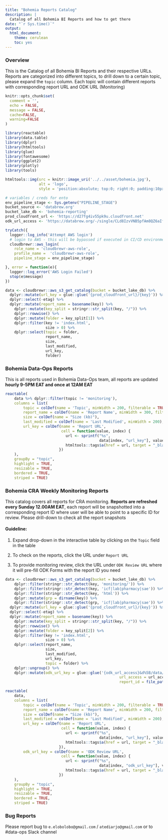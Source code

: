 ```yaml
---
title: "Bohemia Reports Catalog"
description: |
  Catalog of all Bohemia BI Reports and how to get there
date: "`r Sys.time()`"
output:
  html_document:
    theme: cerulean
    toc: yes
---
```


### Overview
This is the Catalog of all Bohemia BI Reports and their respective URLs. Reports are categorized into different topics, to drill down to a certain topic, please expand the `topic` column. Each topic will contain different reports with corresponding report URL and ODK URL (Monitoring)

```r
knitr::opts_chunk$set(
  comment = '', 
  echo = FALSE,
  message = FALSE,
  cache=FALSE,
  warning=FALSE
)
```

```r
library(reactable)
library(data.table)
library(dplyr)
library(htmltools)
library(glue)
library(fontawesome)
library(ggplot2)
library(plotly)
library(tools)
```

```r
htmltools::img(src = knitr::image_uri('../../asset/bohemia.jpg'), 
               alt = 'logo', 
               style = 'position:absolute; top:0; right:0; padding:10px; width:200px; height:100px')
```

```r
# variables / creds for ento
env_pipeline_stage <- Sys.getenv("PIPELINE_STAGE")
bucket_source <- 'databrew.org'
bucket_lake_db <- 'bohemia-reporting'
prod_cloudfront_url <- 'https://d27fg4iv55pk9u.cloudfront.net'
odk_url_access <- 'https://databrew.org/-/single/CLd8IzvVNB5pfAm8QZ6aIftTt5r2IO9?st=D9fnhK7iSUaYIhf5$sTRmQS8xmAjnZr2ouvz!45FgU4OjrXLiC4sSyidRjaXjwry'
```


```r
tryCatch({
  logger::log_info('Attempt AWS login')
  # login to AWS - this will be bypassed if executed in CI/CD environment
  cloudbrewr::aws_login(
    role_name = 'cloudbrewr-aws-role',
    profile_name =  'cloudbrewr-aws-role',
    pipeline_stage = env_pipeline_stage)

}, error = function(e){
  logger::log_error('AWS Login Failed')
  stop(e$message)
})
```
```r
data <- cloudbrewr::aws_s3_get_catalog(bucket = bucket_lake_db) %>%
  dplyr::mutate(url_key = glue::glue('{prod_cloudfront_url}/{key}')) %>%
  dplyr::select(-etag) %>%
  dplyr::mutate(report_name = basename(key)) %>%
    dplyr::mutate(key_split = stringr::str_split(key, "/")) %>% 
    dplyr::rowwise() %>% 
    dplyr::mutate(folder = key_split[1]) %>% 
    dplyr::filter(key != 'index.html',
                  size > 0) %>%
    dplyr::select(topic = folder, 
                  report_name, 
                  size, 
                  last_modified, 
                  url_key, 
                  folder)
```

### Bohemia Data-Ops Reports

This is all reports used in Bohemia Data-Ops team, all reports are updated **hourly 9-5PM EAT and once at 12AM EAT**

```r
reactable(
    data %>% dplyr::filter(topic != 'monitoring'),
    columns = list(
        topic = colDef(name = 'Topic', minWidth = 200, filterable = TRUE),
        report_name = colDef(name = 'Report Name', minWidth = 300, filterable =TRUE),
        size = colDef(name = "Size (kb)"),
        last_modified = colDef(name = 'Last Modified', minWidth = 200),
        url_key = colDef(name = 'Report URL',
                         cell = function(value, index) {
                           url <- sprintf("%s", 
                                          data[index, "url_key"], value)
                           htmltools::tags$a(href = url, target = "_blank", 'URL')
                        })
    ),
    groupBy = "topic",
    highlight = TRUE,
    resizable = TRUE,
    bordered = TRUE,
    striped = TRUE)
```

### Bohemia CRA Weekly Monitoring Reports

This catalog covers all reports for CRA monitoring. **Reports are refreshed every Sunday 12.00AM EAT**, each report will be snapshotted into a corresponding report ID where user will be able to point to a specific ID for review. Please drill-down to check all the report snapshots

#### Guideline:

1. Expand drop-down in the interactive table by clicking on the `Topic` field in the table

2. To check on the reports, click the URL under `Report URL`

3. To provide monitoring review, click the URL under `ODK Review URL` where it will pre-fill ODK Forms with the report ID you need

```r
data <- cloudbrewr::aws_s3_get_catalog(bucket = bucket_lake_db) %>% 
    dplyr::filter(stringr::str_detect(key, 'monitoring/')) %>% 
    dplyr::filter(stringr::str_detect(key, 'icf|lab|pharmacy|sae')) %>% 
    dplyr::filter(stringr::str_detect(key, 'html')) %>% 
    dplyr::mutate(grp = dirname(key)) %>% 
    dplyr::filter(stringr::str_detect(grp, 'icf|lab|pharmacy|sae')) %>%
  dplyr::mutate(url_key = glue::glue('{prod_cloudfront_url}/{key}')) %>%
  dplyr::select(-etag) %>%
  dplyr::mutate(report_name = basename(key)) %>%
    dplyr::mutate(key_split = stringr::str_split(key, "/")) %>% 
    dplyr::rowwise() %>% 
    dplyr::mutate(folder = key_split[2]) %>% 
    dplyr::filter(key != 'index.html',
                  size > 0) %>%
    dplyr::select(report_name, 
                  size, 
                  last_modified, 
                  url_key, 
                  topic = folder) %>%
    dplyr::ungroup() %>% 
    dplyr::mutate(odk_url_key = glue::glue('{odk_url_access}&d%5B/data/group_indentifier/report_id%5D={report_id}',
                                                   url_access = url_access,
                                                   report_id = file_path_sans_ext(basename(report_name))))
```

```r
reactable(
    data,
    columns = list(
        topic = colDef(name = 'Topic', minWidth = 200, filterable = TRUE),
        report_name = colDef(name = 'Report Name', minWidth = 200, filterable =TRUE),
        size = colDef(name = "Size (kb)"),
        last_modified = colDef(name = 'Last Modified', minWidth = 200),
        url_key = colDef(name = 'Report URL',
                         cell = function(value, index) {
                           url <- sprintf("%s", 
                                          data[index, "url_key"], value)
                           htmltools::tags$a(href = url, target = "_blank", 'URL')
                        }),
        odk_url_key = colDef(name = 'ODK Review URL',
                         cell = function(value, index) {
                           url <- sprintf("%s", 
                                          data[index, "odk_url_key"], value)
                           htmltools::tags$a(href = url, target = "_blank", 'URL')
                        })
    ),
    groupBy = "topic",
    highlight = TRUE,
    resizable = TRUE,
    bordered = TRUE,
    striped = TRUE)
```

### Bug Reports

Please report bug to `e.elobolobo@gmail.com` / `atediarjo@gmail.com` or to #data-ops Slack channel
